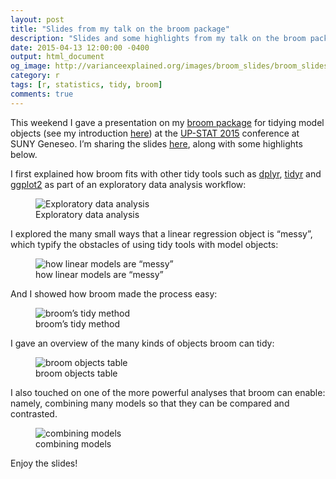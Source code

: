 ```yaml
---
layout: post
title: "Slides from my talk on the broom package"
description: "Slides and some highlights from my talk on the broom package at UP-STAT 2015."
date: 2015-04-13 12:00:00 -0400
output: html_document
og_image: http://varianceexplained.org/images/broom_slides/broom_slides.002.jpg
category: r
tags: [r, statistics, tidy, broom]
comments: true
---
```


This weekend I gave a presentation on my [broom package](http://github.com/dgrtwo/broom) for tidying model objects (see my introduction [here](http://varianceexplained.org/r/broom-intro/)) at the [UP-STAT 2015](http://www.up-stat.org/ConferenceInformation/Program) conference at SUNY Geneseo. I'm sharing the slides [here](/files/broom_presentation.pdf), along with some highlights below.

I first explained how broom fits with other tidy tools such as [dplyr](http://github.com/hadley/dplyr), [tidyr](http://github.com/hadley/tidyr) and [ggplot2](http://github.com/hadley/ggplot2) as part of an exploratory data analysis workflow:

![Exploratory data analysis](/images/broom_slides/broom_slides.001.jpg)

I explored the many small ways that a linear regression object is "messy", which typify the obstacles of using tidy tools with model objects:

![how linear models are "messy"](/images/broom_slides/broom_slides.002.jpg)

And I showed how broom made the process easy:

![broom's tidy method](/images/broom_slides/broom_slides.003.jpg)

I gave an overview of the many kinds of objects broom can tidy:

![broom objects table](/images/broom_slides/broom_slides.004.jpg)

I also touched on one of the more powerful analyses that broom can enable: namely, combining many models so that they can be compared and contrasted.

![combining models](/images/broom_slides/broom_slides.005.jpg)

Enjoy the slides!
